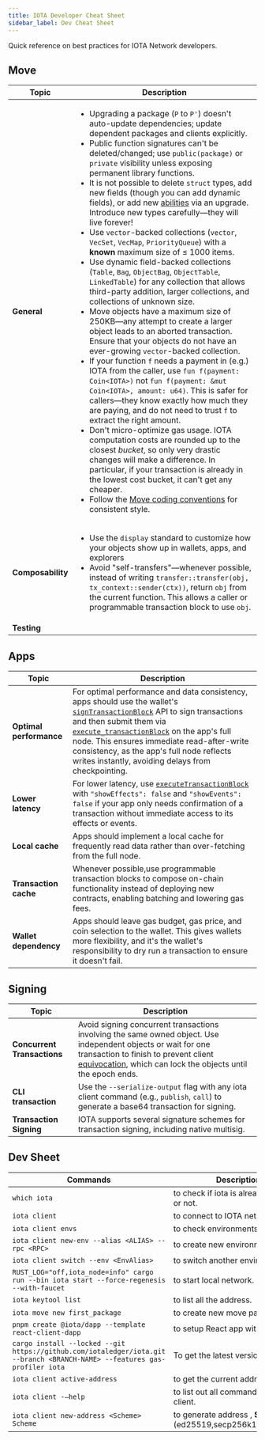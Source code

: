 ```yaml
---
title: IOTA Developer Cheat Sheet
sidebar_label: Dev Cheat Sheet
---
```


Quick reference on best practices for IOTA Network developers.

## Move

|**Topic**|**Description**|
|-|-|
|**General**| <ul><li>  Upgrading a package (`P` to `P'`) doesn't auto-update dependencies; update dependent packages and clients explicitly. </li> <li> Public function signatures can't be deleted/changed; use `public(package)` or `private` visibility unless exposing permanent library functions.  </li> <li> It is not possible to delete `struct` types, add new fields (though you can add dynamic fields), or add new [abilities](https://move-language.github.io/move/abilities.html) via an upgrade. Introduce new types carefully—they will live forever! </li> <li> Use `vector`-backed collections (`vector`, `VecSet`, `VecMap`, `PriorityQueue`) with a **known** maximum size of ≤ 1000 items. </li> <li> Use dynamic field-backed collections (`Table`, `Bag`, `ObjectBag`, `ObjectTable`, `LinkedTable`) for any collection that allows third-party addition, larger collections, and collections of unknown size. </li> <li> Move objects have a maximum size of 250KB—any attempt to create a larger object leads to an aborted transaction. Ensure that your objects do not have an ever-growing `vector`-backed collection. </li> <li> If your function `f` needs a payment in (e.g.) IOTA from the caller, use `fun f(payment: Coin<IOTA>)` not `fun f(payment: &mut Coin<IOTA>, amount: u64)`. This is safer for callers—they know exactly how much they are paying, and do not need to trust `f` to extract the right amount. </li> <li> Don't micro-optimize gas usage. IOTA computation costs are rounded up to the closest _bucket_, so only very drastic changes will make a difference. In particular, if your transaction is already in the lowest cost bucket, it can't get any cheaper. </li> <li> Follow the [Move coding conventions](https://move-language.github.io/move/coding-conventions.html) for consistent style.</li></ul> |
|**Composability**| <ul><li> Use the `display` standard to customize how your objects show up in wallets, apps, and explorers </li><li> Avoid "self-transfers"—whenever possible, instead of writing `transfer::transfer(obj, tx_context::sender(ctx))`, return `obj` from the current function. This allows a caller or programmable transaction block to use `obj`. </li></ul> |
|**Testing**| <TestingCheatSheet /> |

## Apps

| **Topic** | **Description** |
|-|-|
| **Optimal performance** | For optimal performance and data consistency, apps should use the wallet's [`signTransactionBlock`](../references/ts-sdk/dapp-kit/index.mdx) API to sign transactions and then submit them via [`execute_transactionBlock`](/iota-api-ref#iota_executetransactionblock) on the app's full node. This ensures immediate read-after-write consistency, as the app's full node reflects writes instantly, avoiding delays from checkpointing. |
| **Lower latency** | For lower latency, use [`executeTransactionBlock`](/iota-api-ref#iota_executetransactionblock) with `"showEffects": false` and `"showEvents": false` if your app only needs confirmation of a transaction without immediate access to its effects or events.|
| **Local cache** | Apps should implement a local cache for frequently read data rather than over-fetching from the full node. |
| **Transaction cache**| Whenever possible,use programmable transaction blocks to compose on-chain functionality instead of deploying new contracts, enabling batching and lowering gas fees. |
|**Wallet dependency**| Apps should leave gas budget, gas price, and coin selection to the wallet. This gives wallets more flexibility, and it's the wallet's responsibility to dry run a transaction to ensure it doesn't fail. |

## Signing

| **Topic** | **Description** |
|-|-|
|**Concurrent Transactions**| Avoid signing concurrent transactions involving the same owned object. Use independent objects or wait for one transaction to finish to prevent client [equivocation](/references/iota-glossary.mdx#equivocation), which can lock the objects until the epoch ends. |
|**CLI transaction**| Use the `--serialize-output` flag with any iota client command (e.g., `publish`, `call`) to generate a base64 transaction for signing. |
|**Transaction Signing**| IOTA supports several signature schemes for transaction signing, including native multisig.|


## Dev Sheet

| **Commands** | **Description** |
|-|-|
|`which iota`|to check if iota is already installed or not.|
|`iota client`|to connect to IOTA network|
|`iota client envs`|to check environments|
|`iota client new-env --alias <ALIAS> --rpc <RPC>`|to create new environment.|
|`iota client switch --env <EnvAlias>`|to switch another environment.|
|`RUST_LOG="off,iota_node=info" cargo run --bin iota start --force-regenesis --with-faucet`|to start local network.|
|`iota keytool list`|to list all the address.|
|`iota move new first_package`|to create new move package.|
|`pnpm create @iota/dapp --template react-client-dapp`| to setup React app with dApp kit|
|`cargo install --locked --git https://github.com/iotaledger/iota.git --branch <BRANCH-NAME> --features gas-profiler iota`|To get the latest version of CLI|
|`iota client active-address`|to get the current address.|
|`iota client -–help`|to list out all commands of iota client.|
|`iota client new-address <Scheme> Scheme`|to generate address , **Scheme** - (ed25519,secp256k1,secp256r1)|